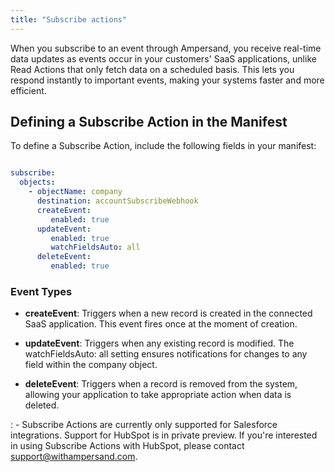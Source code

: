 ```yaml
---
title: "Subscribe actions"
---
```


When you subscribe to an event through Ampersand, you receive real-time data updates as events occur in your customers' SaaS applications, unlike Read Actions that only fetch data on a scheduled basis. This lets you respond instantly to important events, making your systems faster and more efficient.

## Defining a Subscribe Action in the Manifest

To define a Subscribe Action, include the following fields in your manifest:

```yaml

subscribe:
  objects:
    - objectName: company 
      destination: accountSubscribeWebhook
      createEvent:
         enabled: true
      updateEvent:
         enabled: true
         watchFieldsAuto: all
      deleteEvent:
         enabled: true

```

### Event Types

- **createEvent**: Triggers when a new record is created in the connected SaaS application. This event fires once at the moment of creation.

- **updateEvent**: Triggers when any existing record is modified. The watchFieldsAuto: all setting ensures notifications for changes to any field within the company object.

- **deleteEvent**: Triggers when a record is removed from the system, allowing your application to take appropriate action when data is deleted.


<Note>: 
    - Subscribe Actions are currently only supported for Salesforce integrations. Support for HubSpot is in private preview. If you're interested in using Subscribe Actions with HubSpot, please contact support@withampersand.com.